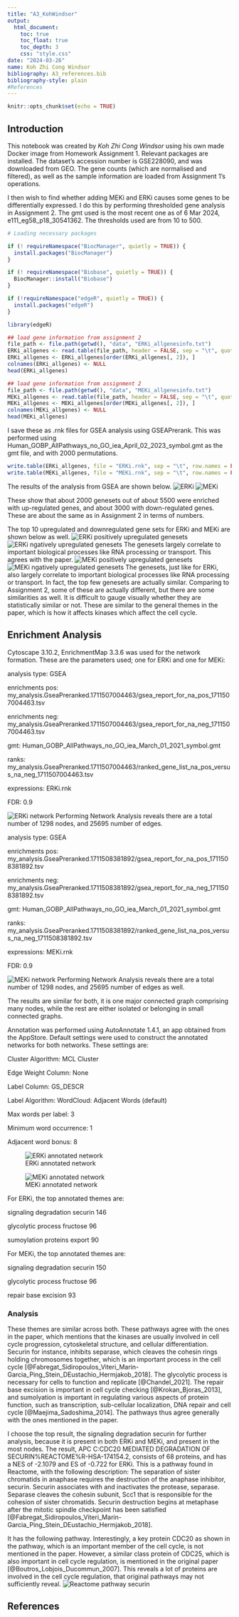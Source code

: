 ```yaml
---
title: "A3_KohWindsor"
output: 
  html_document:
    toc: true
    toc_float: true
    toc_depth: 3
    css: "style.css"
date: "2024-03-26"
name: Koh Zhi Cong Windsor 
bibliography: A3_references.bib
bibliography-style: plain
#References
---
```


```r
knitr::opts_chunk$set(echo = TRUE)
```

## Introduction
This notebook was created by _Koh Zhi Cong Windsor_ using his own made Docker image from Homework Assignment 1. Relevant packages are installed. The dataset’s accession number is GSE228090, and was downloaded from GEO. The gene counts (which are normalised and filtered), as well as the sample information are loaded from Assignment 1's operations.

I then wish to find whether adding MEKi and ERKi causes some genes to be differentially expressed. I do this by performing thresholded gene analysis in Assignment 2. The gmt used is the most recent one as of 6 Mar 2024, e111_eg58_p18_30541362. The thresholds used are from 10 to 500.

```r
# Loading necessary packages

if (! requireNamespace("BiocManager", quietly = TRUE)) {
  install.packages("BiocManager")
}

if (! requireNamespace("Biobase", quietly = TRUE)) {
  BiocManager::install("Biobase")
}

if (!requireNamespace("edgeR", quietly = TRUE)) {
  install.packages("edgeR")
}

library(edgeR)

## load gene information from assignment 2
file_path <- file.path(getwd(), "data", "ERKi_allgenesinfo.txt")
ERKi_allgenes <- read.table(file_path, header = FALSE, sep = "\t", quote = "")
ERKi_allgenes <- ERKi_allgenes[order(ERKi_allgenes[, 2]), ]
colnames(ERKi_allgenes) <- NULL
head(ERKi_allgenes)

## load gene information from assignment 2
file_path <- file.path(getwd(), "data", "MEKi_allgenesinfo.txt")
MEKi_allgenes <- read.table(file_path, header = FALSE, sep = "\t", quote = "")
MEKi_allgenes <- MEKi_allgenes[order(MEKi_allgenes[, 2]), ]
colnames(MEKi_allgenes) <- NULL
head(MEKi_allgenes)
```
I save these as .rnk files for GSEA analysis using GSEAPrerank. This was performed using Human_GOBP_AllPathways_no_GO_iea_April_02_2023_symbol.gmt as the gmt file, and with 2000 permutations.
```r
write.table(ERKi_allgenes, file = "ERKi.rnk", sep = "\t", row.names = FALSE)
write.table(MEKi_allgenes, file = "MEKi.rnk", sep = "\t", row.names = FALSE)
```
The results of the analysis from GSEA are shown below.
![ERKi](data/ERKi_all.png)
![MEKi](data/MEKi_all.png)

These show that about 2000 genesets out of about 5500 were enriched with up-regulated genes, and about 3000 with down-regulated genes. These are about the same as in Assignment 2 in terms of numbers.

The top 10 upregulated and downregulated gene sets for ERKi and MEKi are shown below as well.
![ERKi positively upregulated genesets](data/ERKi_napos10.png)
![ERKi ngatively upregulated genesets](data/ERKi_naneg10.png)
The genesets largely correlate to important biological processes like RNA processing or transport. This agrees with the paper. 
![MEKi positively upregulated genesets](data/MEKi_napos_10.png)
![MEKi ngatively upregulated genesets](data/MEKi_naneg_10.png)
The genesets, just like for ERKi, also largely correlate to important biological processes like RNA processing or transport. In fact, the top few genesets are actually similar. Comparing to Assignment 2, some of these are actually different, but there are some similarities as well. It is difficult to gauge visually whether they are statistically similar or not. These are similar to the general themes in the paper, which is how it affects kinases which affect the cell cycle.

## Enrichment Analysis
Cytoscape 3.10.2, EnrichmentMap 3.3.6 was used for the network formation. These are the parameters used; one for ERKi and one for MEKi:

analysis type: GSEA

enrichments pos: my_analysis.GseaPreranked.1711507004463/gsea_report_for_na_pos_1711507004463.tsv

enrichments neg: my_analysis.GseaPreranked.1711507004463/gsea_report_for_na_neg_1711507004463.tsv

gmt: Human_GOBP_AllPathways_no_GO_iea_March_01_2021_symbol.gmt

ranks: my_analysis.GseaPreranked.1711507004463/ranked_gene_list_na_pos_versus_na_neg_1711507004463.tsv

expressions: ERKi.rnk

FDR: 0.9

![ERKi network](data/ERKi_enrichment.png)
Performing Network Analysis reveals there are a total number of 1298 nodes, and 25695 number of edges.

analysis type: GSEA

enrichments pos: my_analysis.GseaPreranked.1711508381892/gsea_report_for_na_pos_1711508381892.tsv

enrichments neg: my_analysis.GseaPreranked.1711508381892/gsea_report_for_na_neg_1711508381892.tsv

gmt: Human_GOBP_AllPathways_no_GO_iea_March_01_2021_symbol.gmt

ranks: my_analysis.GseaPreranked.1711508381892/ranked_gene_list_na_pos_versus_na_neg_1711508381892.tsv

expressions: MEKi.rnk

FDR: 0.9

![MEKi network](data/MEKi_enrichment.png)
Performing Network Analysis reveals there are a total number of 1298 nodes, and 25695 number of edges as well.

The results are similar for both, it is one major connected graph comprising many nodes, while the rest are either isolated or belonging in small connected graphs. 

Annotation was performed using AutoAnnotate 1.4.1, an app obtained from the AppStore. Default settings were used to construct the annotated networks for both networks. These settings are:

Cluster Algorithm: MCL Cluster

Edge Weight Column: None

Label Column: GS_DESCR

Label Algorithm: WordCloud: Adjacent Words (default)

Max words per label: 3

Minimum word occurrence: 1

Adjacent word bonus: 8

![ERKi annotated network](data/ERKi_annotated.png)

![MEKi annotated network](data/MEKi_annotated.png)

For ERKi, the top annotated themes are:

signaling degradation securin	146	

glycolytic process fructose	96	

sumoylation proteins export	90	

For MEKi, the top annotated themes are:

signaling degradation securin	150

glycolytic process fructose	96

repair base excision	93

### Analysis
These themes are similar across both. These pathways agree with the ones in the paper, which mentions that the kinases are usually involved in cell cycle progression, cytoskeletal structure, and cellular differentiation. Securin for instance, inhibits separase, which cleaves the cohesin rings holding chromosomes together, which is an important process in the cell cycle [@Fabregat_Sidiropoulos_Viteri_Marin-Garcia_Ping_Stein_DEustachio_Hermjakob_2018]. The glycolytic process is necessary for cells to function and replicate [@Chandel_2021]. The repair base excision is important in cell cycle checking [@Krokan_Bjoras_2013], and sumolyation is important in regulating various aspects of protein function, such as transcription, sub-cellular localization, DNA repair and cell cycle [@Maejima_Sadoshima_2014]. The pathways thus agree generally with the ones mentioned in the paper.

I choose the top result, the signaling degradation securin for further analysis, because it is present in both ERKi and MEKi, and present in the most nodes. The result, APC C:CDC20 MEDIATED DEGRADATION OF SECURIN%REACTOME%R-HSA-174154.2, consists of 68 proteins, and has a NES of -2.1079 and ES of -0.722 for ERKi. This is a pathway found in Reactome, with the following description: The separation of sister chromatids in anaphase requires the destruction of the anaphase inhibitor, securin. Securin associates with and inactivates the protease, separase. Separase cleaves the cohesin subunit, Scc1 that is responsible for the cohesion of sister chromatids. Securin destruction begins at metaphase after the mitotic spindle checkpoint has been satisfied [@Fabregat_Sidiropoulos_Viteri_Marin-Garcia_Ping_Stein_DEustachio_Hermjakob_2018].

It has the following pathway. Interestingly, a key protein CDC20 as shown in the pathway, which is an important member of the cell cycle, is not mentioned in the paper. However, a similar class protein of CDC25, which is also important in cell cycle regulation, is mentioned in the original paper [@Boutros_Lobjois_Ducommun_2007]. This reveals a lot of proteins are involved in the cell cycle regulation, that original pathways may not sufficiently reveal.
![Reactome pathway securin](data/R-HSA-453276.png)

## References

